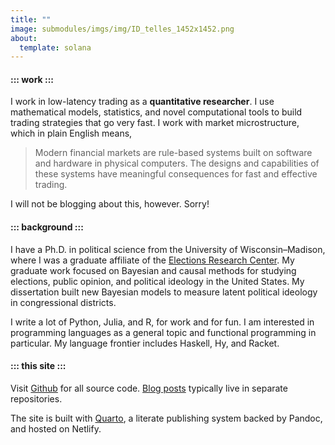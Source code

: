 ```yaml
---
title: ""
image: submodules/imgs/img/ID_telles_1452x1452.png
about:
  template: solana
---
```


#### **::: work :::**

I work in low-latency trading as a **quantitative researcher**.
I use mathematical models, statistics, and novel computational tools to build trading strategies that go very fast.
I work with market microstructure, which in plain English means, 

> Modern financial markets are rule-based systems built on software and hardware in physical computers.
> The designs and capabilities of these systems have meaningful consequences for fast and effective trading.

I will not be blogging about this, however.
Sorry!

#### **::: background :::**

I have a Ph.D. in political science from the University of Wisconsin–Madison,
where I was a graduate affiliate of the [Elections Research Center](https://elections.wisc.edu).
My graduate work focused on Bayesian and causal methods for studying elections, public opinion, and political ideology in the United States.
My dissertation built new Bayesian models to measure latent political ideology in congressional districts.

I write a lot of Python, Julia, and R, for work and for fun.
I am interested in programming languages as a general topic and functional programming in particular.
My language frontier includes Haskell, Hy, and Racket.


#### **::: this site :::**

Visit [Github](https://github.com/mikedecr/quarto-site) for all source code.
[Blog posts](https://github.com/mikedecr/quarto-site/tree/main/blog) typically live in separate repositories.

The site is built with [Quarto](https://github.com/mikedecr/quarto-site), a literate publishing system backed by Pandoc, and hosted on Netlify.

